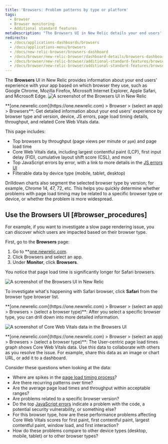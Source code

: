 ```yaml
---
title: 'Browsers: Problem patterns by type or platform'
tags:
  - Browser
  - Browser monitoring
  - Additional standard features
metaDescription: "The Browsers UI in New Relic details your end users' experience with your app by type (Chrome, Edge, Safari, etc.) and platform (mobile, tablet, desktop)." 
redirects:
  - /docs/applications-dashboards/browsers
  - /docs/applications-menu/browsers
  - /docs/new-relic-browser/browsers-dashboard
  - /docs/browser/new-relic-browser/dashboard-details/browsers-dashboard
  - /docs/browser/new-relic-browser/additional-standard-features/browsers-problem-patterns-type-or-location
  - /docs/browser/new-relic-browser/additional-standard-features/browsers-problem-patterns-type-or-platform
---
```






The **Browsers** UI in New Relic provides information about your end users' experience with your app based on which browser they use, such as Google Chrome, Mozilla Firefox, Microsoft Internet Explorer, Apple Safari, and Microsoft Edge. <img
  title="Browsers UI"
  alt="A screenshot of the Browsers UI in New Relic"
  src={browserBrowserOverview}
/>

<figcaption>
  **[one.newrelic.com](https://one.newrelic.com) > Browser > (select an app) > Browsers**: Get detailed information about your end users' experience by browser type and version, device, JS errors, page load timing details, throughput, and related Core Web Vitals data.
</figcaption>

This page includes:

* Top browsers by throughput (page views per minute or `ppm`) and page load time
* Core Web Vitals data, including largest contentful paint (LCP), first input delay (FID), cumulative layout shift score (CSL), and more
* Top JavaScript errors by error, with a link to more details in the [JS errors UI](/docs/browser/new-relic-browser/browser-pro-features/javascript-errors-page-detect-analyze-errors/)
* Filterable data by device type (mobile, tablet, desktop)

Drilldown charts also segment the selected browser type by version; for example, Chrome 14, 47, 72, etc. This helps you quickly determine whether problems with page load timing may be related to a specific browser type or device, or whether the problem is more widespread.

## Use the Browsers UI [#browser_procedures]

For example, if you want to investigate a slow page rendering issue, you can discover which users are impacted based on their browser type.

First, go to the **Browsers** page:
1. Go to **[one.newrelic.com](https://one.newrelic.com).
2. Click Browsers and select an app.
3. Under **Monitor**, click **Browsers**. 

You notice that page load time is significantly longer for Safari browsers. 

<img
  title="Browsers UI"
  alt="A screenshot of the Browsers UI in New Relic"
  src={browserBrowserExample}
/>

To investigate what's happening with Safari browser,  click **Safari** from the browser type browser list.


<figcaption>
  **[one.newrelic.com](https://one.newrelic.com) > Browser > (select an app) > Browsers > (select a browser type)**: After you select a specific browser type, you can drill down into more detailed information.
</figcaption>

<img
  title="Core Web Vitals data in the Browsers UI"
  alt="A screenshot of Core Web Vitals data in the Browsers UI"
  src={browserSafariExample}
/>

<figcaption>
  **[one.newrelic.com](https://one.newrelic.com) > Browser > (select an app) > Browsers > (select a browser type)**: The User-centric page load times graph shows Core Web Vitals data. Use this data to collaborate with others as you resolve the issue. For example, share this data as an image or chart URL, or add it to a dashboard.
</figcaption>

Consider these questions when looking at the data:

* Where are spikes in the [page load timing process](/docs/browser/new-relic-browser/page-load-timing-resources/page-load-timing-process)?
* Are there recurring patterns over time?
* Are the average page load times and throughput within acceptable ranges?
* Are problems related to a specific browser version?
* Do the top [JavaScript errors](/docs/browser/new-relic-browser/browser-pro-features/javascript-errors-page-detect-analyze-errors/) indicate a problem with the code, a potential security vulnerability, or something else? 
* For this browser type, how are these performance problems affecting Core Web Vitals scores for first paint, first contentful paint, largest contentful paint, window load, and first interaction?
* How do these problems compare to other device types (desktop, mobile, tablet) or to other browser types?
